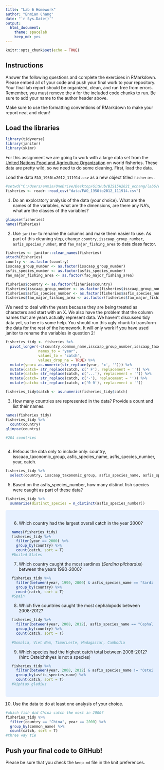 ```yaml
---
title: "Lab 6 Homework"
author: "Enmian Chang"
date: "`r Sys.Date()`"
output:
  html_document: 
    theme: spacelab
    keep_md: yes
---
```


```r
knitr::opts_chunk$set(echo = TRUE)
```

## Instructions
Answer the following questions and complete the exercises in RMarkdown. Please embed all of your code and push your final work to your repository. Your final lab report should be organized, clean, and run free from errors. Remember, you must remove the `#` for the included code chunks to run. Be sure to add your name to the author header above.  

Make sure to use the formatting conventions of RMarkdown to make your report neat and clean!  

## Load the libraries
```r
library(tidyverse)
library(janitor)
library(skimr)
```

For this assignment we are going to work with a large data set from the [United Nations Food and Agriculture Organization](http://www.fao.org/about/en/) on world fisheries. These data are pretty wild, so we need to do some cleaning. First, load the data.  

Load the data `FAO_1950to2012_111914.csv` as a new object titled `fisheries`.
```r
#setwd("C:/Users/enmia/OneDrive/Desktop/GitHub/BIS15W2021_echang/lab6/data")
fisheries <- readr::read_csv("data/FAO_1950to2012_111914.csv")
```

1. Do an exploratory analysis of the data (your choice). What are the names of the variables, what are the dimensions, are there any NA's, what are the classes of the variables?  
```r
glimpse(fisheries)
names(fisheries)
```

2. Use `janitor` to rename the columns and make them easier to use. As part of this cleaning step, change `country`, `isscaap_group_number`, `asfis_species_number`, and `fao_major_fishing_area` to data class factor. 
```r
fisheries <- janitor::clean_names(fisheries)
attach(fisheries)
country <- as.factor(country)
isscaap_group_number <- as.factor(isscaap_group_number)
asfis_species_number <- as.factor(asfis_species_number)
fao_major_fishing_area <- as.factor(fao_major_fishing_area)
```

```r
fisheries$country <- as.factor(fisheries$country)
fisheries$isscaap_group_number <- as.factor(fisheries$isscaap_group_number)
fisheries$asfis_species_number <- as.factor(fisheries$asfis_species_number)
fisheries$fao_major_fishing_area <- as.factor(fisheries$fao_major_fishing_area)
```

We need to deal with the years because they are being treated as characters and start with an X. We also have the problem that the column names that are years actually represent data. We haven't discussed tidy data yet, so here is some help. You should run this ugly chunk to transform the data for the rest of the homework. It will only work if you have used janitor to rename the variables in question 2!
```r
fisheries_tidy <- fisheries %>%
  pivot_longer(-c(country,common_name,isscaap_group_number,isscaap_taxonomic_group,asfis_species_number,asfis_species_name,fao_major_fishing_area,measure),
               names_to = "year",
               values_to = "catch",
               values_drop_na = TRUE) %>%
  mutate(year= as.numeric(str_replace(year, 'x', ''))) %>%
  mutate(catch= str_replace(catch, c(' F'), replacement = '')) %>%
  mutate(catch= str_replace(catch, c('...'), replacement = '')) %>%
  mutate(catch= str_replace(catch, c('-'), replacement = '')) %>%
  mutate(catch= str_replace(catch, c('0 0'), replacement = ''))

fisheries_tidy$catch <- as.numeric(fisheries_tidy$catch)
```

3. How many countries are represented in the data? Provide a count and list their names.
```r
names(fisheries_tidy)
fisheries_tidy %>%
  count(country)
glimpse(country)
  
#204 countries
```

```r

```

4. Refocus the data only to include only: country, isscaap_taxonomic_group, asfis_species_name, asfis_species_number, year, catch.
```r
fisheries_tidy %>%
  select(country, isscaap_taxonomic_group, asfis_species_name, asfis_species_number, year, catch)
```

5. Based on the asfis_species_number, how many distinct fish species were caught as part of these data?
```r
fisheries_tidy %>%
  summarize(distinct_species = n_distinct(asfis_species_number))
```
<style>
div.blue { background-color:#e6f0ff; border-radius: 5px; padding: 20px;}
</style>
<div class = "blue">

6. Which country had the largest overall catch in the year 2000?
```r
names(fisheries_tidy)
fisheries_tidy %>%
  filter(year == 2000) %>%
  group_by(country) %>%
  count(catch, sort = T)
#United States
```

7. Which country caught the most sardines (_Sardina pilchardus_) between the years 1990-2000?
```r
fisheries_tidy %>%
  filter(between(year, 1990, 2000) & asfis_species_name == "Sardina pilchardus") %>%
  group_by(country) %>%
  count(catch, sort = T)
#Spain
```

8. Which five countries caught the most cephalopods between 2008-2012?
```r
fisheries_tidy %>%
  filter(between(year, 2008, 2012), asfis_species_name == "Cephalopoda") %>%
  group_by(country) %>%
  count(catch, sort = T)
  
#Somalia, Viet Nam, TimorLeste, Madagascar, Cambodia
```

9. Which species had the highest catch total between 2008-2012? (hint: Osteichthyes is not a species)
```r
fisheries_tidy %>%
  filter(between(year, 2008, 2012) & asfis_species_name != "Osteichthyes") %>%
  group_by(asfis_species_name) %>%
  count(catch, sort = T)
#Xiphias gladius
```
</div>

10. Use the data to do at least one analysis of your choice.
```r
#which fish did China catch the most in 2000?
fisheries_tidy %>%
  filter(country == "China", year == 2000) %>%
  group_by(common_name) %>%
  count(catch, sort = T)
#three way tie
```

## Push your final code to GitHub!
Please be sure that you check the `keep md` file in the knit preferences.   
